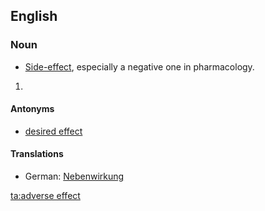 ==English==

===Noun===
{{en-noun|sg=[[adverse]] [[effect]]}}

* [[side-effect|Side-effect]], especially a negative one in pharmacology.

# {{defn|English}}

====Antonyms====
* [[desired effect]]

====Translations====
{{trans-top|side-effect, especially a negative one in pharmacology}}
*German: [[Nebenwirkung]] {{f}}
{{trans-mid}}
{{trans-bottom}}

{{wikipedia}}

[[ta:adverse effect]]
